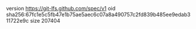 version https://git-lfs.github.com/spec/v1
oid sha256:67fc1e5c5fb47e1b75ae5aec6c07a8a490757c2fd839b485ee9edab311722e9c
size 207404
